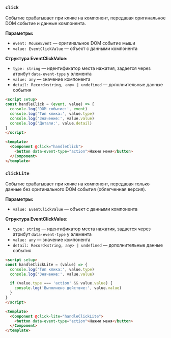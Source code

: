 ### `click`

Событие срабатывает при клике на компонент, передавая оригинальное DOM событие и данные компонента.

**Параметры:**
- `event: MouseEvent` — оригинальное DOM событие мыши
- `value: EventClickValue` — объект с данными компонента

**Структура EventClickValue:**
- `type: string` — идентификатор места нажатия, задается через атрибут `data-event-type` у элемента
- `value: any` — значение компонента
- `detail: Record<string, any> | undefined` — дополнительные данные события

```html
<script setup>
const handleClick = (event, value) => {
  console.log('DOM событие:', event)
  console.log('Тип клика:', value.type)
  console.log('Значение:', value.value)
  console.log('Детали:', value.detail)
}
</script>

<template>
  <Component @click="handleClick">
    <button data-event-type="action">Нажми меня</button>
  </Component>
</template>
```

### `clickLite`

Событие срабатывает при клике на компонент, передавая только данные без оригинального DOM события (облегченная версия).

**Параметры:**
- `value: EventClickValue` — объект с данными компонента

**Структура EventClickValue:**
- `type: string` — идентификатор места нажатия, задается через атрибут `data-event-type` у элемента
- `value: any` — значение компонента
- `detail: Record<string, any> | undefined` — дополнительные данные события

```html
<script setup>
const handleClickLite = (value) => {
  console.log('Тип клика:', value.type)
  console.log('Значение:', value.value)

  if (value.type === 'action' && value.value) {
    console.log('Выполнено действие:', value.value)
  }
}
</script>

<template>
  <Component @click-lite="handleClickLite">
    <button data-event-type="action">Нажми меня</button>
  </Component>
</template>
```

